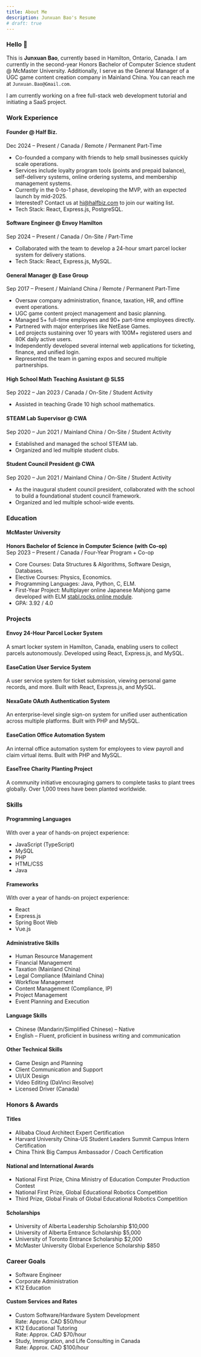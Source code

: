 ```yaml
---
title: About Me
description: Junxuan Bao's Resume
# draft: true
---
```


### Hello 👋 
This is **Junxuan Bao**, currently based in Hamilton, Ontario, Canada. I am currently in the second-year Honors Bachelor of Computer Science student @ McMaster University. Additionally, I serve as the General Manager of a UGC game content creation company in Mainland China. You can reach me at `Junxuan.Bao@Gmail.com`.

I am currently working on a free full-stack web development tutorial and initiating a SaaS project.

### Work Experience
#### Founder @ Half Biz.
Dec 2024 – Present / Canada / Remote / Permanent Part-Time
- Co-founded a company with friends to help small businesses quickly scale operations.
- Services include loyalty program tools (points and prepaid balance), self-delivery systems, online ordering systems, and membership management systems.
- Currently in the 0-to-1 phase, developing the MVP, with an expected launch by mid-2025.
- Interested? Contact us at hi@halfbiz.com to join our waiting list.
- Tech Stack: React, Express.js, PostgreSQL.

#### Software Engineer @ Envoy Hamilton
Sep 2024 – Present / Canada / On-Site / Part-Time
- Collaborated with the team to develop a 24-hour smart parcel locker system for delivery stations.
- Tech Stack: React, Express.js, MySQL.

#### General Manager @ Ease Group
Sep 2017 – Present / Mainland China / Remote / Permanent Part-Time
- Oversaw company administration, finance, taxation, HR, and offline event operations.
- UGC game content project management and basic planning.
- Managed 5+ full-time employees and 90+ part-time employees directly.
- Partnered with major enterprises like NetEase Games.
- Led projects sustaining over 10 years with 100M+ registered users and 80K daily active users.
- Independently developed several internal web applications for ticketing, finance, and unified login.
- Represented the team in gaming expos and secured multiple partnerships.

#### High School Math Teaching Assistant @ SLSS
Sep 2022 – Jan 2023 / Canada / On-Site / Student Activity
- Assisted in teaching Grade 10 high school mathematics.

#### STEAM Lab Supervisor @ CWA
Sep 2020 – Jun 2021 / Mainland China / On-Site / Student Activity
- Established and managed the school STEAM lab.
- Organized and led multiple student clubs.

#### Student Council President @ CWA
Sep 2020 – Jun 2021 / Mainland China / On-Site / Student Activity
- As the inaugural student council president, collaborated with the school to build a foundational student council framework.
- Organized and led multiple school-wide events.

### Education
#### McMaster University
**Honors Bachelor of Science in Computer Science (with Co-op)**  
Sep 2023 – Present / Canada / Four-Year Program + Co-op
- Core Courses: Data Structures & Algorithms, Software Design, Databases.
- Elective Courses: Physics, Economics.
- Programming Languages: Java, Python, C, ELM.
- First-Year Project: Multiplayer online Japanese Mahjong game developed with ELM [stabl.rocks online module](https://stabl.rocks/ShowModulePublish?modulePublishId=c7557a7e-004b-446d-97a1-412233bdf9fc).
- GPA: 3.92 / 4.0

### Projects
#### Envoy 24-Hour Parcel Locker System
A smart locker system in Hamilton, Canada, enabling users to collect parcels autonomously. Developed using React, Express.js, and MySQL.

#### EaseCation User Service System
A user service system for ticket submission, viewing personal game records, and more. Built with React, Express.js, and MySQL.

#### NexaGate OAuth Authentication System
An enterprise-level single sign-on system for unified user authentication across multiple platforms. Built with PHP and MySQL.

#### EaseCation Office Automation System
An internal office automation system for employees to view payroll and claim virtual items. Built with PHP and MySQL.

#### EaseTree Charity Planting Project
A community initiative encouraging gamers to complete tasks to plant trees globally. Over 1,000 trees have been planted worldwide.

### Skills
#### Programming Languages
With over a year of hands-on project experience:
- JavaScript (TypeScript)
- MySQL
- PHP
- HTML/CSS
- Java

#### Frameworks
With over a year of hands-on project experience:
- React
- Express.js
- Spring Boot Web
- Vue.js

#### Administrative Skills
- Human Resource Management
- Financial Management
- Taxation (Mainland China)
- Legal Compliance (Mainland China)
- Workflow Management
- Content Management (Compliance, IP)
- Project Management
- Event Planning and Execution

#### Language Skills
- Chinese (Mandarin/Simplified Chinese) – Native
- English – Fluent, proficient in business writing and communication

#### Other Technical Skills
- Game Design and Planning
- Client Communication and Support
- UI/UX Design
- Video Editing (DaVinci Resolve)
- Licensed Driver (Canada)

### Honors & Awards
#### Titles
- Alibaba Cloud Architect Expert Certification
- Harvard University China-US Student Leaders Summit Campus Intern Certification
- China Think Big Campus Ambassador / Coach Certification

#### National and International Awards
- National First Prize, China Ministry of Education Computer Production Contest
- National First Prize, Global Educational Robotics Competition
- Third Prize, Global Finals of Global Educational Robotics Competition

#### Scholarships
- University of Alberta Leadership Scholarship $10,000
- University of Alberta Entrance Scholarship $5,000
- University of Toronto Entrance Scholarship $2,000
- McMaster University Global Experience Scholarship $850

### Career Goals
- Software Engineer
- Corporate Administration
- K12 Education

#### Custom Services and Rates
- Custom Software/Hardware System Development  
   Rate: Approx. CAD $50/hour
- K12 Educational Tutoring  
   Rate: Approx. CAD $70/hour
- Study, Immigration, and Life Consulting in Canada  
   Rate: Approx. CAD $100/hour